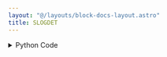```yaml
---
layout: "@/layouts/block-docs-layout.astro"
title: SLOGDET
---
```



<PythonDocsDisplay docstring={docstring} />
<AppDisplay app={app} />

<details>
<summary>Python Code</summary>
```python
from flojoy import flojoy, Matrix, Scalar
import numpy as np
from collections import namedtuple
from typing import Literal

import numpy.linalg


@flojoy
def SLOGDET(
    default: Matrix,
    select_return: Literal["sign", "logdet"] = "sign",
) -> Matrix | Scalar:
    """The SLOGDET node is based on a numpy or scipy function.

    The description of that function is as follows:

        Compute the sign and (natural) logarithm of the determinant of an array.

        If an array has a very small or very large determinant, then a call to 'det' may overflow or underflow.

        This routine is more robust against such issues, because it computes the logarithm of the determinant rather than the determinant itself.

    Parameters
    ----------
    select_return : 'sign', 'logdet'
        Select the desired object to return.
        See the respective function documents for descriptors.
    a : (..., M, M) array_like
        Input array, has to be a square 2-D array.

    Returns
    -------
    DataContainer
        type 'ordered pair', 'scalar', or 'matrix'
    """

    result = numpy.linalg.slogdet(
        a=default.m,
    )

    return_list = ["sign", "logdet"]
    if isinstance(result, tuple):
        res_dict = {}
        num = min(len(result), len(return_list))
        for i in range(num):
            res_dict[return_list[i]] = result[i]
        result = res_dict[select_return]
    else:
        result = result._asdict()
        result = result[select_return]

    if isinstance(result, np.ndarray):
        result = Matrix(m=result)
    else:
        assert isinstance(
            result, np.number | float | int
        ), f"Expected np.number, float or int for result, got {type(result)}"
        result = Scalar(c=float(result))

    return result

```
[Find this Flojoy Block on GitHub](https://github.com/flojoy-ai/blocks/blob/main/blocks/NUMPY/LINALG/SLOGDET/SLOGDET.py)
</details>


## Example
